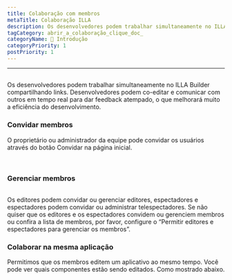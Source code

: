 ```yaml
---
title: Colaboração com membros
metaTitle: Colaboração ILLA
description: Os desenvolvedores podem trabalhar simultaneamente no ILLA Builder compartilhando links. Desenvolvedores podem co-editar e comunicar com outros em tempo real para dar feedback atempado, o que melhorará muito a eficiência do desenvolvimento.
tagCategory: abrir_a_colaboração_clique_doc_
categoryName: 👋 Introdução
categoryPriority: 1
postPriority: 1
---
```


* * *

## <Heading hidden>Colaboração com membros</Heading>

Os desenvolvedores podem trabalhar simultaneamente no ILLA Builder compartilhando links. Desenvolvedores podem co-editar e comunicar com outros em tempo real para dar feedback atempado, o que melhorará muito a eficiência do desenvolvimento.

### Convidar membros

O proprietário ou administrador da equipe pode convidar os usuários através do botão Convidar na página inicial. 

<img src='https://cdn.illacloud.com/official-website/img/docs/assemble/collaboration.png' alt="" />

<img src='https://cdn.illacloud.com/official-website/img/docs/assemble/collaboration(1).png' alt="" />

### Gerenciar membros

<img src='https://cdn.illacloud.com/official-website/img/docs/assemble/collaboration(2).png' alt="" />

Os editores podem convidar ou gerenciar editores, espectadores e espectadores podem convidar ou administrar telespectadores. Se não quiser que os editores e os espectadores convidem ou gerenciem membros ou confira a lista de membros, por favor, configure o “Permitir editores e espectadores para gerenciar os membros”.

### Colaborar na mesma aplicação

Permitimos que os membros editem um aplicativo ao mesmo tempo. Você pode ver quais componentes estão sendo editados. Como mostrado abaixo. 

<img src='https://cdn.illacloud.com/official-website/img/docs/assemble/collaboration(3).png' alt="" />
